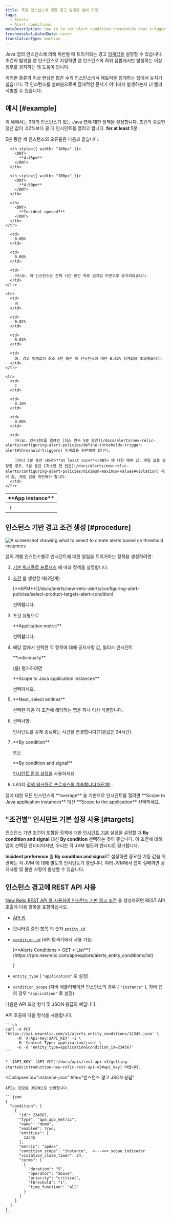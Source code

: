 ```yaml
---
title: 특정 인스턴스에 대한 경고 임계값 범위 지정
tags:
  - Alerts
  - Alert conditions
metaDescription: How to to set alert condition thresholds that trigger when they are breached by any of your Java app's instances.
freshnessValidatedDate: never
translationType: machine
---
```


Java 앱의 인스턴스에 의해 위반될 때 트리거되는 경고 [임계값을](/docs/using-new-relic/welcome-new-relic/get-started/glossary#alert-threshold) 설정할 수 있습니다. 조건의 범위를 앱 인스턴스로 지정하면 앱 인스턴스의 하위 집합에서만 발생하는 이상 징후를 감지하는 데 도움이 됩니다.

이러한 종류의 이상 현상은 많은 수의 인스턴스에서 메트릭을 집계하는 앱에서 놓치기 쉽습니다. 각 인스턴스를 살펴봄으로써 잠재적인 문제가 어디에서 발생하는지 더 빨리 식별할 수 있습니다.

## 예시 [#example]

이 예에서는 3개의 인스턴스가 있는 Java 앱에 대한 정책을 설정합니다. 조건의 중요한 청년 값이 .02%보다 클 때 인시던트를 열려고 합니다. <DNT>**for at least**</DNT> 5분.

5분 동안 세 인스턴스의 오류율은 다음과 같습니다.

<table>
  <thead>
    <tr>
      <th style={{ width: "100px" }}>
        <DNT>
          **App instance**
        </DNT>
      </th>

      <th style={{ width: "100px" }}>
        <DNT>
          **4:45pm**
        </DNT>
      </th>

      <th style={{ width: "100px" }}>
        <DNT>
          **4:50pm**
        </DNT>
      </th>

      <th>
        <DNT>
          **Incident opened?**
        </DNT>
      </th>
    </tr>
  </thead>

  <tbody>
    <tr>
      <td>
        ㅏ
      </td>

      <td>
        0.00%
      </td>

      <td>
        0.00%
      </td>

      <td>
        아니요. 이 인스턴스는 전체 시간 동안 목표 임계값 미만으로 유지되었습니다.
      </td>
    </tr>

    <tr>
      <td>
        비
      </td>

      <td>
        0.02%
      </td>

      <td>
        0.03%
      </td>

      <td>
        예. 경고 임계값이 최소 5분 동안 이 인스턴스에 대한 0.02% 임계값을 초과했습니다.
      </td>
    </tr>

    <tr>
      <td>
        C
      </td>

      <td>
        0.10%
      </td>

      <td>
        0.00%
      </td>

      <td>
        아니요. 인시던트를 열려면 [최소 연속 5분 동안](/docs/alerts/new-relic-alerts/configuring-alert-policies/define-thresholds-trigger-alert#threshold-triggers) 임계값을 위반해야 합니다.

        그러나 5분 동안 <DNT>**at least once**</DNT> 에 대한 레버 값, 레일 값을 설정한 경우, 5분 동안 [최소한 한 번은](/docs/alerts/new-relic-alerts/configuring-alert-policies/minimum-maximum-values#violation) 레버 값, 레일 값을 위반해야 합니다.
      </td>
    </tr>
  </tbody>
</table>

## 인스턴스 기반 경고 조건 생성 [#procedure]

<img
  title="Create alerts based on threshold instances"
  alt="A screenshot showing what to select to create alerts based on threshold instances"
  src="/images/alerts_screenshot-crop_thresholds-instances.webp"
/>

앱의 개별 인스턴스별로 인시던트에 대한 알림을 트리거하는 정책을 생성하려면:

1. [기본 워크플로 프로세스](/docs/alerts/new-relic-alerts/configuring-alert-policies/alert-policy-workflow#alert-policy-process) 에 따라 정책을 설정합니다.

2. [조건](/docs/alerts/new-relic-alerts/configuring-alert-policies/define-alert-conditions) 을 생성할 때(2단계)

   <DNT>
     [**APM**](/docs/alerts/new-relic-alerts/configuring-alert-policies/select-product-targets-alert-condition)
   </DNT>

   선택합니다.

3. 조건 유형으로

   <DNT>
     **Application metric**
   </DNT>

   선택합니다.

4. 해당 앱에서 선택한 각 항목에 대해 공지사항 값, 릴리스 인시던트

   <DNT>
     **individually**
   </DNT>

   (를) 평가하려면

   <DNT>
     **Scope to Java application instances**
   </DNT>

   선택하세요.

5. <DNT>
     **Next, select entities**
   </DNT>

   선택한 다음 이 조건에 해당하는 앱을 하나 이상 식별합니다.

6. 선택사항:

   <InlinePopover type="alerts"/>

   인시던트를 강제 종료하는 시간을 변경합니다(기본값은 24시간).

7. <DNT>
     **By condition**
   </DNT>

   또는

   <DNT>
     **By condition and signal**
   </DNT>

   [인시던트 환경 설정을](/docs/alerts/new-relic-alerts/reviewing-alert-incidents/specify-when-new-relic-creates-incidents) 사용하세요.

8. 나머지 [정책 워크플로 프로세스를 계속합니다(3단계)](/docs/alerts/new-relic-alerts/configuring-alert-policies/alert-policy-workflow#alert-policy-process) .

<Callout variant="tip">
  앱에 대한 모든 인스턴스의 <DNT>**average**</DNT> 을 기반으로 인시던트를 열려면 <DNT>**Scope to Java application instances**</DNT> 대신 <DNT>**Scope to the application**</DNT> 선택하세요.
</Callout>

## "조건별" 인시던트 기본 설정 사용 [#targets]

인스턴스 기반 조건이 포함된 정책에 대한 [인시던트 기본](/docs/alerts/new-relic-alerts/reviewing-alert-incidents/specify-when-new-relic-creates-incidents) 설정을 설정할 때 <DNT>**By condition and signal**</DNT> 대신 <DNT>**By condition**</DNT> 선택하는 것이 좋습니다. 이 조건에 대해 앱이 선택된 엔터티이지만, 우리는 각 JVM 별도의 엔터티로 평가합니다.

<DNT>**Incident preference**</DNT> 를 <DNT>**By condition and signal**</DNT>로 설정하면 중요한 기둥 값을 위반하는 각 JVM 에 대해 별도의 인시던트가 열립니다. 여러 JVM에서 앱이 실패하면 공지사항 및 불만 사항이 발생할 수 있습니다.

## 인스턴스 경고에 REST API 사용

[New Relic REST API 를 사용하여 인스턴스 기반 경고 조건](/docs/alerts/new-relic-alerts/rest-api-alerts/manage-entities-alerts-conditions) 을 생성하려면 REST API 호출에 다음 항목을 포함하십시오.

* [API 키](/docs/apis/rest-api-v2/getting-started/introduction-new-relic-rest-api-v2#api_key)

* 모니터링 중인 [항목](/docs/using-new-relic/welcome-new-relic/get-started/glossary#entity) 의 숫자 [`entity_id`](/docs/using-new-relic/welcome-new-relic/get-started/glossary#entity)

* [`condition_id`](/docs/using-new-relic/welcome-new-relic/get-started/glossary#alert-condition) (API 탐색기에서 사용 가능:

  <DNT>
    [**Alerts Conditions > GET > List**](https://rpm.newrelic.com/api/explore/alerts_entity_conditions/list)
  </DNT>

  )

* `entity_type` ( `"application"` 로 설정)

* `condition_scope` (자바 애플리케이션 인스턴스의 경우 &#x7B; `"instance"` }, 자바 앱의 경우 `"application"` 로 설정)

다음은 API 요청 형식 및 JSON 응답의 예입니다.

<CollapserGroup>
  <Collapser
    id="instance-api"
    title="인스턴스 알림 API 호출"
  >
    API 호출에 다음 형식을 사용합니다.

    ```sh
    curl -X PUT 'https://api.newrelic.com/v2/alerts_entity_conditions/12345.json' \
         -H 'X-Api-Key:$API_KEY' -i \
         -H 'Content-Type: application/json' \
         -G -d 'entity_type=application&condition_id=234567'
    ```

    * `$API_KEY` [API 키로](/docs/apis/rest-api-v2/getting-started/introduction-new-relic-rest-api-v2#api_key) 바꿉니다.
  </Collapser>

  <Collapser
    id="instance-json"
    title="인스턴스 경고 JSON 응답"
  >
    API는 응답을 JSON으로 반환합니다.

    ```json
    {
      "condition": [
        {
          "id": 234567,
          "type": "apm_app_metric",
          "name": "demo",
          "enabled": true,
          "entities": [
            12345
          ],
          "metric": "apdex",
          "condition_scope": "instance",  <---<<< scope indicator
          "violation_close_timer": 24,
          "terms": [
            {
              "duration": "5",
              "operator": "above",
              "priority": "critical",
              "threshold": "1",
              "time_function": "all"
            }
          ]
        }
      ]
    }
    ```
  </Collapser>
</CollapserGroup>
